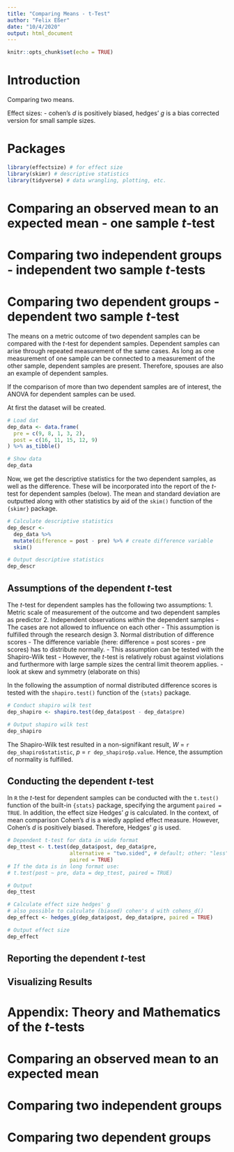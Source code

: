 ```yaml
---
title: "Comparing Means - t-Test"
author: "Felix Eßer"
date: "10/4/2020"
output: html_document
---
```


```r
knitr::opts_chunk$set(echo = TRUE)
```

# Introduction


Comparing two means.

Effect sizes:
- cohen's $d$ is positively biased, hedges' $g$ is a bias corrected version for small sample sizes.




# Packages

```r
library(effectsize) # for effect size
library(skimr) # descriptive statistics
library(tidyverse) # data wrangling, plotting, etc.
```


# Comparing an observed mean to an expected mean - one sample $t$-test

# Comparing two independent groups - independent two sample $t$-tests
# Comparing two dependent groups - dependent two sample $t$-test

The means on a metric outcome of two dependent samples can be compared with the $t$-test for dependent samples. Dependent samples can arise through repeated measurement of the same cases. As long as one measurement of one sample can be connected to a measurement of the other sample, dependent samples are present. Therefore, spouses are also an example of dependent samples.

If the comparison of more than two dependent samples are of interest, the ANOVA for dependent samples can be used.

At first the dataset will be created.

```r
# Load dat
dep_data <- data.frame(
  pre = c(9, 8, 1, 3, 2),
  post = c(16, 11, 15, 12, 9)
) %>% as_tibble()

# Show data
dep_data
```

Now, we get the descriptive statistics for the two dependent samples, as well as the difference. These will be incorporated into the report of the $t$-test for dependent samples (below). The mean and standard deviation are outputted along with other statistics by aid of the `skim()` function of the `{skimr}` package.

```r
# Calculate descriptive statistics 
dep_descr <- 
  dep_data %>% 
  mutate(difference = post - pre) %>% # create difference variable
  skim()

# Output descriptive statistics
dep_descr
```



## Assumptions of the dependent $t$-test

The $t$-test for dependent samples has the following two assumptions:
1. Metric scale of measurement of the outcome and two dependent samples as predictor
2. Independent observations *within* the dependent samples
    - The cases are not allowed to influence on each other
    - This assumption is fulfilled through the research design
3. Normal distribution of difference scores
    - The difference variable (here: difference = post scores - pre scores) has to distribute normally. 
    - This assumption can be tested with the Shapiro-Wilk test
    - However, the $t$-test is relatively robust against violations and furthermore with large sample sizes the central limit theorem applies. 
    - look at skew and symmetry (elaborate on this)


In the following the assumption of normal distributed difference scores is tested with the `shapiro.test()` function of the `{stats}` package.
```r
# Conduct shapiro wilk test
dep_shapiro <- shapiro.test(dep_data$post - dep_data$pre)

# Output shapiro wilk test
dep_shapiro
```
The Shapiro-Wilk test resulted in a non-signifikant result, $W$ = `r dep_shapiro$statistic`, $p$ = `r dep_shapiro$p.value`. Hence, the assumption of normality is fulfilled.



## Conducting the dependent $t$-test
In `R` the $t$-test for dependent samples can be conducted with the `t.test()` function of the built-in `{stats}` package, specifying the argument `paired = TRUE`. In addition, the effect size Hedges' $g$ is calculated. In the context, of mean comparison Cohen's $d$ is a wiedly applied effect measure. However, Cohen's $d$ is positively biased. Therefore, Hedges' $g$ is used.

```r
# Dependent t-test for data in wide format
dep_ttest <- t.test(dep_data$post, dep_data$pre,
                    alternative = "two.sided", # default; other: "less", "greater"
                    paired = TRUE)
# If the data is in long format use:
# t.test(post ~ pre, data = dep_ttest, paired = TRUE)

# Output
dep_ttest

# Calculate effect size hedges' g
# also possible to calculate (biased) cohen's d with cohens_d()
dep_effect <- hedges_g(dep_data$post, dep_data$pre, paired = TRUE)

# Output effect size
dep_effect
```

## Reporting the dependent $t$-test

## Visualizing Results

# Appendix: Theory and Mathematics of the $t$-tests


# Comparing an observed mean to an expected mean

# Comparing two independent groups

# Comparing two dependent groups






















